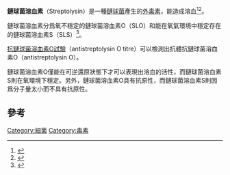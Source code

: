 '''鏈球菌溶血素'''（Streptolysin）是一種[[鏈球菌|鏈球菌]]產生的[[外毒素|外毒素]]，能造成溶血<ref>{{DorlandsDict|seven/000101361|streptolysin}}</ref><ref>{{MeshName|Streptolysin}}</ref>。

鏈球菌溶血素分爲氧不穩定的鏈球菌溶血素O（SLO）和能在氧氣環境中穩定存在的鏈球菌溶血素S（SLS）<ref name="pmid12496195">{{cite journal |vauthors=Sierig G, Cywes C, Wessels MR, Ashbaugh CD |title=Cytotoxic effects of streptolysin o and streptolysin s enhance the virulence of poorly encapsulated group a streptococci |journal=Infect. Immun. |volume=71 |issue=1 |pages=446–55 |date=January 2003 |pmid=12496195 |pmc=143243 |doi= 10.1128/IAI.71.1.446-455.2003|url=http://iai.asm.org/cgi/pmidlookup?view=long&pmid=12496195}}</ref>。

[[抗鏈球菌溶血素O試驗|抗鏈球菌溶血素O試驗]]（antistreptolysin O titre）可以檢測出抗體抗鏈球菌溶血素O（antistreptolysin O）。

鏈球菌溶血素O僅能在可逆還原狀態下才可以表現出溶血的活性，而鏈球菌溶血素S則在氧環境下穩定。另外，鏈球菌溶血素O具有抗原性，而鏈球菌溶血素S則因爲分子量太小而不具有抗原性。

==參考==
{{reflist}}

{{Toxins}}
{{Membrane proteins}}

[[Category:細菌|Category:細菌]]
[[Category:毒素|Category:毒素]]